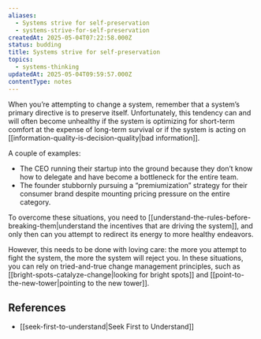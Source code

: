 ```yaml
---
aliases:
  - Systems strive for self-preservation
  - systems-strive-for-self-preservation
createdAt: 2025-05-04T07:22:58.000Z
status: budding
title: Systems strive for self-preservation
topics:
  - systems-thinking
updatedAt: 2025-05-04T09:59:57.000Z
contentType: notes
---
```

When you’re attempting to change a system, remember that a system’s primary directive is to preserve itself. Unfortunately, this tendency can and will often become unhealthy if the system is optimizing for short-term comfort at the expense of long-term survival or if the system is acting on [[information-quality-is-decision-quality|bad information]].

A couple of examples:

- The CEO running their startup into the ground because they don’t know how to delegate and have become a bottleneck for the entire team.
- The founder stubbornly pursuing a “premiumization” strategy for their consumer brand despite mounting pricing pressure on the entire category.

To overcome these situations, you need to [[understand-the-rules-before-breaking-them|understand the incentives that are driving the system]], and only then can you attempt to redirect its energy to more healthy endeavors.

However, this needs to be done with loving care: the more you attempt to fight the system, the more the system will reject you. In these situations, you can rely on tried-and-true change management principles, such as [[bright-spots-catalyze-change|looking for bright spots]] and [[point-to-the-new-tower|pointing to the new tower]].

## References

- [[seek-first-to-understand|Seek First to Understand]]
